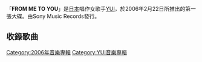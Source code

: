 {{Album infobox | <!-- See Wikipedia:WikiProject_Albums -->
|  Name        = FROM ME TO YOU
|  Type        = [[錄音室專輯|錄音室專輯]]
|  Artist      = [[YUI|YUI]]
|  Cover       = From_Me_to_You_CD_cover.jpg
|  Released    = 2006年2月22日
|  Recorded    = 
|  Genre       = [[J-POP|J-POP]]
|  Length      = 
|  Label       = [[Sony_Music_Records|Sony Music Records]]
|  Producer    = Hisashi Kondo<small>（Sony Music Records的音樂總監）</small>
|  Reviews     = 
|  Last album  = 
|  This album  = '''FROM ME TO YOU'''<br/>（2006年）
|  Next album  = [[CAN'T_BUY_MY_LOVE|CAN'T BUY MY LOVE]]<br/>（2007年）
}}

「'''FROM ME TO YOU'''」是[[日本|日本]]唱作女歌手[[YUI|YUI]]，於2006年2月22日所推出的第一張大碟。由Sony Music Records發行。

== 收錄歌曲 ==
{{tracklist
| collapsed       = 
| headline        = CD
| all_lyrics      = Yui; 除另有註明
| all_music       = Yui
| extra_column    =編曲
| total_length    = 

| title1          = Merry・Go・Round
| extra1          = Yui, northa+
| length1         = 3:52

| title2          = [[feel_my_soul|feel my soul]]
| extra2          = {{link-ja|鈴木Daichi秀行|鈴木Daichi秀行|Hideyuki "Daichi" Suzuki}}
| length2         = 3:48

| title3          = Ready to love
| lyrics3         = Yui, Yukamatsumoto
| music3          = COZZi
| extra3          = COZZi
| length3         = 3:48

| title4          = Swing of lie
| extra4          = Northa+
| length4         = 4:17

| title5          = [[LIFE_(YUI單曲)|LIFE]]
| extra5          = Northa+
| length5         = 4:01

| title6          = Blue wind
| music6          = COZZi
| extra6          = COZZi
| length6         = 4:09

| title7          = I can't say
| music7          = COZZi
| extra7          = COZZi
| length7         = 3:37

| title8          = Simply white
| extra8          = Northa+
| length8         = 3:36

| title9          = Just my way
| lyrics9         = Yui, Yukamatsumoto
| extra9          = northa+
| length9         = 3:19

| title10          = [[Tomorrow's_way|Tomorrow's way]]
| extra10         = Hideyuki "Daichi" Suzuki
| length10         = 4:45

| title11          = I know
| extra11         = Hideyuki "Daichi" Suzuki
| length11         = 3:04

| title12          = [[TOKYO_(YUI)|TOKYO]]
| music12         = COZZi
| extra12         = Yui, COZZi
| length12         = 4:04

| title13          = Spiral & Escape
| extra13         = {{link-ja|Ikoman|Ikoman}}
| length13         = 3:27
}}

{{YUI}}

[[Category:2006年音樂專輯|Category:2006年音樂專輯]]
[[Category:YUI音樂專輯|Category:YUI音樂專輯]]